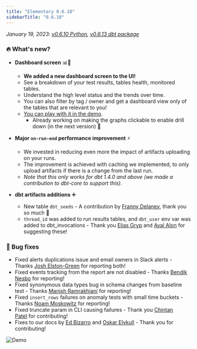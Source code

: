 ```yaml
---
title: "Elementary 0.6.10"
sidebarTitle: "0.6.10"
---
```


_January 19, 2023: [v0.6.10 Python](https://github.com/elementary-data/elementary/releases/tag/v0.6.10), [v0.6.13 dbt package](https://github.com/elementary-data/dbt-data-reliability/releases/tag/0.6.13)_

### 🔥 What's new?

- **Dashboard screen** 📊👀
    - **We added a new dashboard screen to the UI!**
    - See a breakdown of your test results, tables health, monitored tables.
    - Understand the high level status and the trends over time.
    - You can also filter by tag / owner and get a dashboard view only of the tables that are relevant to you!
    - [You can play with it in the demo](https://storage.googleapis.com/elementary_static/elementary_demo.html#/dashboard).
        - Already working on making the graphs clickable to enable drill down (in the next version) 💪

- **Major `on-run-end` performance improvement** ⚡️
    - We invested in reducing even more the impact of artifacts uploading on your runs.
    - The improvement is achieved with caching we implemented, to only upload artifacts if there is a change from the last run.
    - *Note that this only works for dbt 1.4.0 and above (we made a contribution to dbt-core to support this).*

- **dbt artifacts additions** ➕
    - New table `dbt_seeds` - A contribution by [Franny Delaney](https://github.com/frannydelaney), thank you so much 🤩
    - `thread_id` was added to run results tables, and `dbt_user` env var was added to dbt_invocations - Thank you [Elias Gryp](https://github.com/eliasgeee) and [Ayal Alon](https://github.com/ayalalo) for suggesting these!


### 🐞 Bug fixes

- Fixed alerts duplications issue and email owners in Slack alerts - Thanks [Josh Elston-Green](https://elementary-community.slack.com/team/U04CSH84TBN) for reporting both!
- Fixed events tracking from the report are not disabled - Thanks [Bendik Nesbo](https://elementary-community.slack.com/team/U04LZ1T7DR6) for reporting!
- Fixed synonymous data types bug in schema changes from baseline test - Thanks [Manish Ramrakhiani](https://elementary-community.slack.com/team/U04GACNBRDM) for reporting!
- Fixed `insert_rows` failures on anomaly tests with small time buckets - Thanks [Noam Moskowitz](https://elementary-community.slack.com/team/U035FGRPXQX) for reporting!
- Fixed truncate param in CLI causing failures - Thank you [Chintan Patel](https://elementary-community.slack.com/team/U04B51NEJKC) for contributing!
- Fixes to our docs by [Ed Bizarro](https://elementary-community.slack.com/team/U04757V137A) and [Oskar Elvkull](https://elementary-community.slack.com/team/U04KFB4F7EJ) - Thank you for contributing!


<Frame>
  <img
    src="/pics/dashboard.png"
    alt="Demo"
  />
</Frame>
